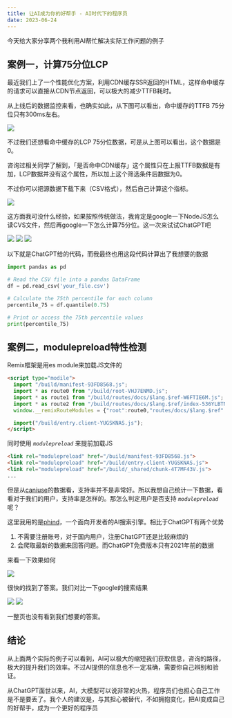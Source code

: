 ```yaml
---
title: 让AI成为你的好帮手 - AI时代下的程序员
date: 2023-06-24
---
```


今天给大家分享两个我利用AI帮忙解决实际工作问题的例子


## 案例一，计算75分位LCP

最近我们上了一个性能优化方案，利用CDN缓存SSR返回的HTML，这样命中缓存的请求可以直接从CDN节点返回，可以极大的减少TTFB耗时。

从上线后的数据监控来看，也确实如此，从下图可以看出，命中缓存的TTFB 75分位只有300ms左右。

![](../public/26/ttfb-75.png)

不过我们还想看命中缓存的LCP 75分位数据，可是从上图可以看出，这个数据是0。

咨询过相关同学了解到，「是否命中CDN缓存」这个属性只在上报TTFB数据是有加，LCP数据并没有这个属性，所以加上这个筛选条件后数据为0。

不过你可以把源数据下载下来（CSV格式），然后自己计算这个指标。

![](../public/26/lcp-75.png)

这方面我可没什么经验，如果按照传统做法，我肯定是google一下NodeJS怎么读CVS文件，然后再google一下怎么计算75分位。这一次来试试ChatGPT吧

![](../public/26/chatgpt-1.png)
![](../public/26/chatgpt-2.png)
![](../public/26/chatgpt-3.png)

以下就是ChatGPT给的代码，而我最终也用这段代码计算出了我想要的数据

```python
import pandas as pd

# Read the CSV file into a pandas DataFrame
df = pd.read_csv('your_file.csv')

# Calculate the 75th percentile for each column
percentile_75 = df.quantile(0.75)

# Print or access the 75th percentile values
print(percentile_75)
```

## 案例二，modulepreload特性检测

Remix框架是用es module来加载JS文件的

```html
<script type="modile">
  import "/build/manifest-93FD8568.js";
  import * as route0 from "/build/root-VHJ7ENMD.js";
  import * as route1 from "/build/routes/docs/$lang.$ref-W6FTIE6M.js";
  import * as route2 from "/build/routes/docs/$lang.$ref/index-536YLBTN.js";
  window.__remixRouteModules = {"root":route0,"routes/docs/$lang.$ref":route1,"routes/docs/$lang.$ref/index":route2};

  import("/build/entry.client-YUGSKNAS.js");
</script>
```

同时使用 _`modulepreload`_ 来提前加载JS

```html
<link rel="modulepreload" href="/build/manifest-93FD8568.js">
<link rel="modulepreload" href="/build/entry.client-YUGSKNAS.js">
<link rel="modulepreload" href="/build/_shared/chunk-4T7MF43V.js">
...
```

但是从[caniuse](https://caniuse.com/?search=modulepreload)的数据看，支持率并不是非常好。所以我想自己统计一下数据，看看对于我们的用户，支持率是怎样的。那怎么判定用户是否支持 _`modulepreload`_ 呢？

这里我用的是[phind](www.phind.com)，一个面向开发者的AI搜索引擎。相比于ChatGPT有两个优势

1. 不需要注册账号，对于国内用户，注册ChatGPT还是比较麻烦的
2. 会爬取最新的数据来回答问题。而ChatGPT免费版本只有2021年前的数据

来看一下效果如何

![](../public/26/phind.png)

很快的找到了答案。我们对比一下google的搜索结果

![](../public/26/google-1.png)
![](../public/26/google-2.png)

一整页也没有看到我们想要的答案。

## 结论

从上面两个实际的例子可以看到，AI可以极大的缩短我们获取信息，咨询的路径，极大的提升我们的效率。不过AI提供的信息也不一定准确，需要你自己辨别和验证。

从ChatGPT面世以来，AI，大模型可以说非常的火热，程序员们也担心自己工作是不是要丢了。我个人的建议是，与其担心被替代，不如拥抱变化，把AI变成自己的好帮手，成为一个更好的程序员
